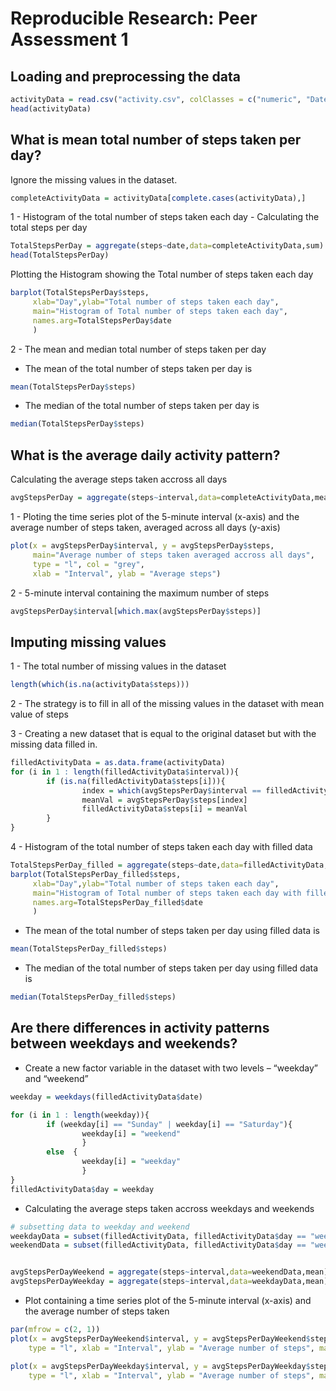 # Reproducible Research: Peer Assessment 1


## Loading and preprocessing the data
``` r
activityData = read.csv("activity.csv", colClasses = c("numeric", "Date", "numeric"))
head(activityData)
```
## What is mean total number of steps taken per day?
Ignore the missing values in the dataset.
``` r
completeActivityData = activityData[complete.cases(activityData),]
```
1 - Histogram of the total number of steps taken each day
  - Calculating the total steps per day
``` r
TotalStepsPerDay = aggregate(steps~date,data=completeActivityData,sum)
head(TotalStepsPerDay)
```
Plotting the Histogram showing the Total number of steps taken each day
```r
barplot(TotalStepsPerDay$steps,
     xlab="Day",ylab="Total number of steps taken each day",
     main="Histogram of Total number of steps taken each day",
     names.arg=TotalStepsPerDay$date
     )
```
2 - The mean and median total number of steps taken per day

- The mean of the total number of steps taken per day is 
```r
mean(TotalStepsPerDay$steps)
```
- The median of the total number of steps taken per day is 
```r
median(TotalStepsPerDay$steps)
```

## What is the average daily activity pattern?
Calculating the average steps taken accross all days 
```r
avgStepsPerDay = aggregate(steps~interval,data=completeActivityData,mean)
```
1 - Ploting the time series plot of the 5-minute interval (x-axis) and the average number of steps taken, averaged across all days (y-axis)

```r
plot(x = avgStepsPerDay$interval, y = avgStepsPerDay$steps, 
     main="Average number of steps taken averaged accross all days",
     type = "l", col = "grey",
     xlab = "Interval", ylab = "Average steps")

```     

2 - 5-minute interval containing the maximum number of steps
``` r
avgStepsPerDay$interval[which.max(avgStepsPerDay$steps)]
```

## Imputing missing values
1 - The total number of missing values in the dataset 
``` r
length(which(is.na(activityData$steps)))
```

2 - The strategy is to fill in all of the missing values in the dataset with mean value of steps

3 - Creating a new dataset that is equal to the original dataset but with the missing data filled in.
``` r
filledActivityData = as.data.frame(activityData)
for (i in 1 : length(filledActivityData$interval)){
        if (is.na(filledActivityData$steps[i])){
                index = which(avgStepsPerDay$interval == filledActivityData$interval[i])
                meanVal = avgStepsPerDay$steps[index]
                filledActivityData$steps[i] = meanVal
        }
}
```

4 - Histogram of the total number of steps taken each day with filled data
```r
TotalStepsPerDay_filled = aggregate(steps~date,data=filledActivityData,sum)
barplot(TotalStepsPerDay_filled$steps,
     xlab="Day",ylab="Total number of steps taken each day",
     main="Histogram of Total number of steps taken each day with filled data",
     names.arg=TotalStepsPerDay_filled$date
     )
```

- The mean of the total number of steps taken per day using filled data is 
```r
mean(TotalStepsPerDay_filled$steps)
```
- The median of the total number of steps taken per day using filled data is 
```r
median(TotalStepsPerDay_filled$steps)
```

## Are there differences in activity patterns between weekdays and weekends?
* Create a new factor variable in the dataset with two levels – “weekday” and “weekend” 
``` r
weekday = weekdays(filledActivityData$date)

for (i in 1 : length(weekday)){
        if (weekday[i] == "Sunday" | weekday[i] == "Saturday"){
                weekday[i] = "weekend"
                } 
        else  {
                weekday[i] = "weekday" 
                }
}
filledActivityData$day = weekday
```


* Calculating the average steps taken accross weekdays and weekends 
```r
# subsetting data to weekday and weekend
weekdayData = subset(filledActivityData, filledActivityData$day == "weekday")
weekendData = subset(filledActivityData, filledActivityData$day == "weekend")


avgStepsPerDayWeekend = aggregate(steps~interval,data=weekendData,mean)
avgStepsPerDayWeekday = aggregate(steps~interval,data=weekdayData,mean)


```

* Plot containing a time series plot of the 5-minute interval (x-axis) and the average number of steps taken
```r

par(mfrow = c(2, 1))
plot(x = avgStepsPerDayWeekend$interval, y = avgStepsPerDayWeekend$steps, 
    type = "l", xlab = "Interval", ylab = "Average number of steps", main = "Weekend")

plot(x = avgStepsPerDayWeekday$interval, y = avgStepsPerDayWeekday$steps, 
    type = "l", xlab = "Interval", ylab = "Average number of steps", main = "Weekday")
```